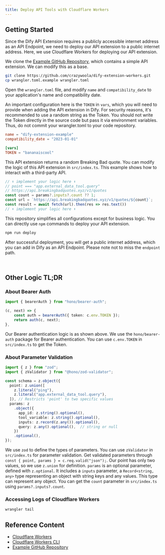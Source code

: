 ```yaml
---
title: Deploy API Tools with Cloudflare Workers
---
```



## Getting Started

Since the Dify API Extension requires a publicly accessible internet address as an API Endpoint, we need to deploy our API extension to a public internet address. Here, we use Cloudflare Workers for deploying our API extension.

We clone the [Example GitHub Repository](https://github.com/crazywoola/dify-extension-workers), which contains a simple API extension. We can modify this as a base.

```bash
git clone https://github.com/crazywoola/dify-extension-workers.git
cp wrangler.toml.example wrangler.toml
```

Open the `wrangler.toml` file, and modify `name` and `compatibility_date` to your application's name and compatibility date.

An important configuration here is the `TOKEN` in `vars`, which you will need to provide when adding the API extension in Dify. For security reasons, it's recommended to use a random string as the Token. You should not write the Token directly in the source code but pass it via environment variables. Thus, do not commit your wrangler.toml to your code repository.

```toml
name = "dify-extension-example"
compatibility_date = "2023-01-01"

[vars]
TOKEN = "bananaiscool"
```

This API extension returns a random Breaking Bad quote. You can modify the logic of this API extension in `src/index.ts`. This example shows how to interact with a third-party API.

```typescript
// ⬇️ implement your logic here ⬇️
// point === "app.external_data_tool.query"
// https://api.breakingbadquotes.xyz/v1/quotes
const count = params?.inputs?.count ?? 1;
const url = `https://api.breakingbadquotes.xyz/v1/quotes/${count}`;
const result = await fetch(url).then(res => res.text())
// ⬆️ implement your logic here ⬆️
```

This repository simplifies all configurations except for business logic. You can directly use `npm` commands to deploy your API extension.

```bash
npm run deploy
```

After successful deployment, you will get a public internet address, which you can add in Dify as an API Endpoint. Please note not to miss the `endpoint` path.

<div class="image-side-by-side">
  <img
src="https://assets-docs.dify.ai/dify-enterprise-mintlify/en/guides/extension/api-based-extension/9433a486a441713ade6270e9dc6c0544.png"
className="mx-auto"
alt=""
/>
  <img
src="https://assets-docs.dify.ai/dify-enterprise-mintlify/en/guides/extension/api-based-extension/72c285e58ec136a1a9a66f61b4b41ca1.png"
className="mx-auto"
alt=""
/>
</div>

## Other Logic TL;DR

### About Bearer Auth

```typescript
import { bearerAuth } from "hono/bearer-auth";

(c, next) => {
    const auth = bearerAuth({ token: c.env.TOKEN });
    return auth(c, next);
},
```

Our Bearer authentication logic is as shown above. We use the `hono/bearer-auth` package for Bearer authentication. You can use `c.env.TOKEN` in `src/index.ts` to get the Token.

### About Parameter Validation

```typescript
import { z } from "zod";
import { zValidator } from "@hono/zod-validator";

const schema = z.object({
  point: z.union([
    z.literal("ping"),
    z.literal("app.external_data_tool.query"),
  ]), // Restricts 'point' to two specific values
  params: z
    .object({
      app_id: z.string().optional(),
      tool_variable: z.string().optional(),
      inputs: z.record(z.any()).optional(),
      query: z.any().optional(),  // string or null
    })
    .optional(),
});
```

We use `zod` to define the types of parameters. You can use `zValidator` in `src/index.ts` for parameter validation. Get validated parameters through `const { point, params } = c.req.valid("json");`. Our point has only two values, so we use `z.union` for definition. `params` is an optional parameter, defined with `z.optional`. It includes a `inputs` parameter, a `Record<string, any>` type representing an object with string keys and any values. This type can represent any object. You can get the `count` parameter in `src/index.ts` using `params?.inputs?.count`.

### Accessing Logs of Cloudflare Workers

```bash
wrangler tail
```

## Reference Content

* [Cloudflare Workers](https://workers.cloudflare.com/)
* [Cloudflare Workers CLI](https://developers.cloudflare.com/workers/cli-wrangler/install-update)
* [Example GitHub Repository](https://github.com/crazywoola/dify-extension-workers)

